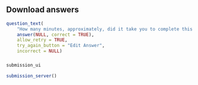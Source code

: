 ## Download answers

```r
question_text(
	"How many minutes, approximately, did it take you to complete this tuorial? For example, an hour and a half would be 90 minutes.",
	answer(NULL, correct = TRUE),
	allow_retry = TRUE,
	try_again_button = "Edit Answer",
	incorrect = NULL)
```

###

```r
submission_ui
```

```r
submission_server()
```
